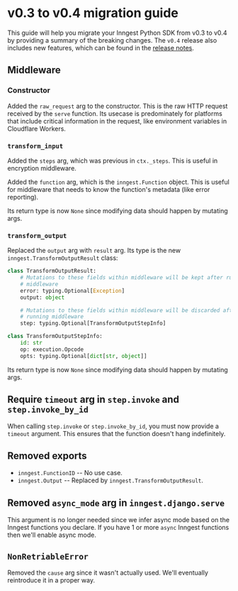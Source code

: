 # v0.3 to v0.4 migration guide

This guide will help you migrate your Inngest Python SDK from v0.3 to v0.4 by providing a summary of the breaking changes. The `v0.4` release also includes new features, which can be found in the [release notes](TODO).


## Middleware

### Constructor

Added the `raw_request` arg to the constructor. This is the raw HTTP request received by the `serve` function. Its usecase is predominately for platforms that include critical information in the request, like environment variables in Cloudflare Workers.

### `transform_input`

Added the `steps` arg, which was previous in `ctx._steps`. This is useful in encryption middleware.

Added the `function` arg, which is the `inngest.Function` object. This is useful for middleware that needs to know the function's metadata (like error reporting).

Its return type is now `None` since modifying data should happen by mutating args.

### `transform_output`

Replaced the `output` arg with `result` arg. Its type is the new `inngest.TransformOutputResult` class:
```py
class TransformOutputResult:
    # Mutations to these fields within middleware will be kept after running
    # middleware
    error: typing.Optional[Exception]
    output: object

    # Mutations to these fields within middleware will be discarded after
    # running middleware
    step: typing.Optional[TransformOutputStepInfo]

class TransformOutputStepInfo:
    id: str
    op: execution.Opcode
    opts: typing.Optional[dict[str, object]]
```

Its return type is now `None` since modifying data should happen by mutating args.

## Require `timeout` arg in `step.invoke` and `step.invoke_by_id`

When calling `step.invoke` or `step.invoke_by_id`, you must now provide a `timeout` argument. This ensures that the function doesn't hang indefinitely.

## Removed exports

- `inngest.FunctionID` -- No use case.
- `inngest.Output` -- Replaced by `inngest.TransformOutputResult`.

## Removed `async_mode` arg in `inngest.django.serve`

This argument is no longer needed since we infer async mode based on the Inngest functions you declare. If you have 1 or more `async` Inngest functions then we'll enable async mode.

## `NonRetriableError`

Removed the `cause` arg since it wasn't actually used. We'll eventually reintroduce it in a proper way.
